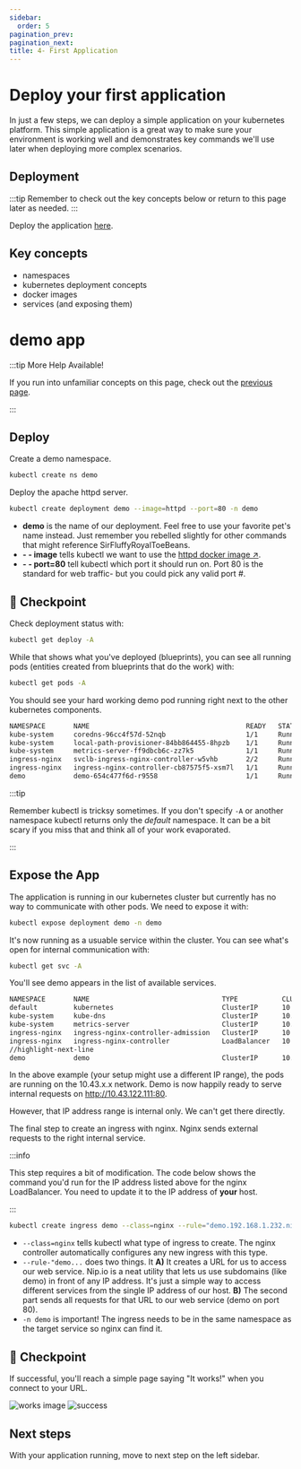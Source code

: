 ---
sidebar:
  order: 5
pagination_prev:
pagination_next:
title: 4- First Application
---

# Deploy your first application

In just a few steps, we can deploy a simple application on your kubernetes platform. This simple application is a great way to make sure your environment is working well and demonstrates key commands we'll use later when deploying more complex scenarios.

## Deployment

:::tip
Remember to check out the key concepts below or return to this page later as needed.
:::

Deploy the application [here](./http).

## Key concepts

- namespaces
- kubernetes deployment concepts
- docker images
- services (and exposing them)

# demo app

:::tip More Help Available!

If you run into unfamiliar concepts on this page, check out the [previous page](./).

:::

## Deploy

Create a demo namespace.

```bash
kubectl create ns demo
```

Deploy the apache httpd server.

```bash
kubectl create deployment demo --image=httpd --port=80 -n demo
```

- **demo** is the name of our deployment. Feel free to use your favorite pet's name instead. Just remember you rebelled slightly for other commands that might reference SirFluffyRoyalToeBeans.
- **- - image** tells kubectl we want to use the [httpd docker image :arrow_upper_right:](https://hub.docker.com/_/httpd).
- **- - port=80** tell kubectl which port it should run on. Port 80 is the standard for web traffic- but you could pick any valid port #.

## :checkered_flag: Checkpoint

Check deployment status with:

```bash
kubectl get deploy -A
```

While that shows what you've deployed (blueprints), you can see all running pods (entities created from blueprints that do the work) with:

```bash
kubectl get pods -A
```

You should see your hard working demo pod running right next to the other kubernetes components.

```bash {3}
NAMESPACE       NAME                                       READY   STATUS      RESTARTS   AGE
kube-system     coredns-96cc4f57d-52nqb                    1/1     Running     0          46m
kube-system     local-path-provisioner-84bb864455-8hpzb    1/1     Running     0          46m
kube-system     metrics-server-ff9dbcb6c-zz7k5             1/1     Running     0          46m
ingress-nginx   svclb-ingress-nginx-controller-w5vhb       2/2     Running     0          42m
ingress-nginx   ingress-nginx-controller-cb87575f5-xsm7l   1/1     Running     0          42m
demo            demo-654c477f6d-r9558                      1/1     Running     0          12m
```

:::tip

Remember kubectl is tricksy sometimes. If you don't specify `-A` or another namespace kubectl returns only the _default_ namespace. It can be a bit scary if you miss that and think all of your work evaporated.

:::

## Expose the App

The application is running in our kubernetes cluster but currently has no way to communicate with other pods. We need to expose it with:

```bash
kubectl expose deployment demo -n demo
```

It's now running as a usuable service within the cluster. You can see what's open for internal communication with:

```bash
kubectl get svc -A
```

You'll see demo appears in the list of available services.

```bash
NAMESPACE       NAME                                 TYPE           CLUSTER-IP      EXTERNAL-IP     PORT(S)                      AGE
default         kubernetes                           ClusterIP      10.43.0.1       <none>          443/TCP                      55m
kube-system     kube-dns                             ClusterIP      10.43.0.10      <none>          53/UDP,53/TCP,9153/TCP       55m
kube-system     metrics-server                       ClusterIP      10.43.241.125   <none>          443/TCP                      55m
ingress-nginx   ingress-nginx-controller-admission   ClusterIP      10.43.234.221   <none>          443/TCP                      51m
ingress-nginx   ingress-nginx-controller             LoadBalancer   10.43.112.5     192.168.1.232   80:32611/TCP,443:30961/TCP   51m
//highlight-next-line
demo            demo                                 ClusterIP      10.43.122.111   <none>          80/TCP                       16s
```

In the above example (your setup might use a different IP range), the pods are running on the 10.43.x.x network. Demo is now happily ready to serve internal requests on http://10.43.122.111:80.

However, that IP address range is internal only. We can't get there directly.

The final step to create an ingress with nginx. Nginx sends external requests to the right internal service.

:::info

This step requires a bit of modification. The code below shows the command you'd run for the IP address listed above for the nginx LoadBalancer. You need to update it to the IP address of **your** host.

:::

```bash
kubectl create ingress demo --class=nginx --rule="demo.192.168.1.232.nip.io/*=demo:80" -n demo
```

- `--class=nginx` tells kubectl what type of ingress to create. The nginx controller automatically configures any new ingress with this type.
- `--rule-"demo...` does two things. It **A)** It creates a URL for us to access our web service. Nip.io is a neat utility that lets us use subdomains (like demo) in front of any IP address. It's just a simple way to access different services from the single IP address of our host. **B)** The second part sends all requests for that URL to our web service (demo on port 80).
- `-n demo` is important! The ingress needs to be in the same namespace as the target service so nginx can find it.

## :checkered_flag: Checkpoint

If successful, you'll reach a simple page saying "It works!" when you connect to your URL.

![works image](/src/img/works.png)
![success](/src/img/success.jpg)

## Next steps

With your application running, move to next step on the left sidebar.
